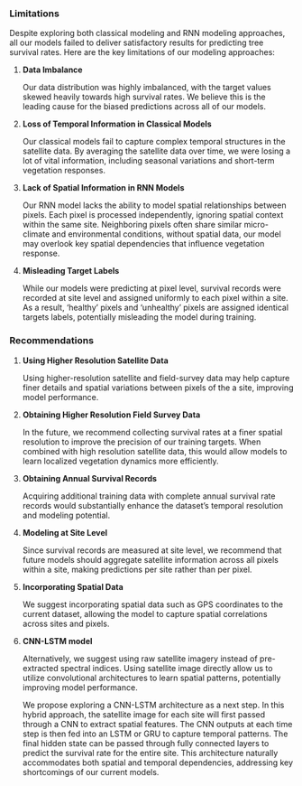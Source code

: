 ### Limitations

Despite exploring both classical modeling and RNN modeling approaches,
all our models failed to deliver satisfactory results for predicting
tree survival rates. Here are the key limitations of our modeling
approaches:

1.  **Data Imbalance**

    Our data distribution was highly imbalanced, with the target values
    skewed heavily towards high survival rates. We believe this is the
    leading cause for the biased predictions across all of our models.

2.  **Loss of Temporal Information in Classical Models**

    Our classical models fail to capture complex temporal structures in
    the satellite data. By averaging the satellite data over time, we
    were losing a lot of vital information, including seasonal
    variations and short-term vegetation responses.

3.  **Lack of Spatial Information in RNN Models**

    Our RNN model lacks the ability to model spatial relationships
    between pixels. Each pixel is processed independently, ignoring
    spatial context within the same site. Neighboring pixels often share
    similar micro-climate and environmental conditions, without spatial
    data, our model may overlook key spatial dependencies that influence
    vegetation response.

4.  **Misleading Target Labels**

    While our models were predicting at pixel level, survival records
    were recorded at site level and assigned uniformly to each pixel
    within a site. As a result, ‘healthy’ pixels and ‘unhealthy’ pixels
    are assigned identical targets labels, potentially misleading the
    model during training.

### Recommendations

1.  **Using Higher Resolution Satellite Data**

    Using higher-resolution satellite and field-survey data may help
    capture finer details and spatial variations between pixels of the a
    site, improving model performance.

2.  **Obtaining Higher Resolution Field Survey Data**

    In the future, we recommend collecting survival rates at a finer
    spatial resolution to improve the precision of our training targets.
    When combined with high resolution satellite data, this would allow
    models to learn localized vegetation dynamics more efficiently.

3.  **Obtaining Annual Survival Records**

    Acquiring additional training data with complete annual survival
    rate records would substantially enhance the dataset’s temporal
    resolution and modeling potential.

4.  **Modeling at Site Level**

    Since survival records are measured at site level, we recommend that
    future models should aggregate satellite information across all
    pixels within a site, making predictions per site rather than per
    pixel.

5.  **Incorporating Spatial Data**

    We suggest incorporating spatial data such as GPS coordinates to the
    current dataset, allowing the model to capture spatial correlations
    across sites and pixels.

6.  **CNN-LSTM model**

    Alternatively, we suggest using raw satellite imagery instead of
    pre-extracted spectral indices. Using satellite image directly allow
    us to utilize convolutional architectures to learn spatial patterns,
    potentially improving model performance.

    We propose exploring a CNN-LSTM architecture as a next step. In this
    hybrid approach, the satellite image for each site will first passed
    through a CNN to extract spatial features. The CNN outputs at each
    time step is then fed into an LSTM or GRU to capture temporal
    patterns. The final hidden state can be passed through fully
    connected layers to predict the survival rate for the entire site.
    This architecture naturally accommodates both spatial and temporal
    dependencies, addressing key shortcomings of our current models.